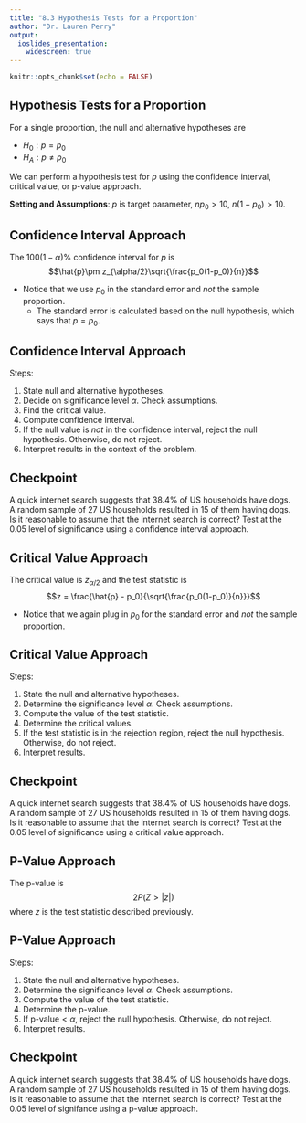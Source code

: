 ---
title: "8.3 Hypothesis Tests for a Proportion"
author: "Dr. Lauren Perry"
output:
  ioslides_presentation: 
    widescreen: true
---

```{r setup, include=FALSE}
knitr::opts_chunk$set(echo = FALSE)
```

## Hypothesis Tests for a Proportion

For a single proportion, the null and alternative hypotheses are

- $H_0: p = p_0$
- $H_A: p \ne p_0$

We can perform a hypothesis test for $p$ using the confidence interval, critical value, or p-value approach.

**Setting and Assumptions**: $p$ is target parameter, $np_0 > 10$, $n(1-p_0)>10$.

## Confidence Interval Approach

The $100(1-\alpha)\%$ confidence interval for $p$ is $$\hat{p}\pm z_{\alpha/2}\sqrt{\frac{p_0(1-p_0)}{n}}$$ 

- Notice that we use $p_0$ in the standard error and *not* the sample proportion. 
    - The standard error is calculated based on the null hypothesis, which says that $p=p_0$. 

## Confidence Interval Approach

Steps:

1. State null and alternative hypotheses.
2. Decide on significance level $\alpha$. Check assumptions.
3. Find the critical value. 
4. Compute confidence interval. 
5. If the null value is *not* in the confidence interval, reject the null hypothesis. Otherwise, do not reject.
6. Interpret results in the context of the problem. 

## Checkpoint

A quick internet search suggests that 38.4% of US households have dogs. A random sample of 27 US households resulted in 15 of them having dogs. Is it reasonable to assume that the internet search is correct? Test at the 0.05 level of significance using a confidence interval approach.

## Critical Value Approach

The critical value is $z_{\alpha/2}$ and the test statistic is $$z = \frac{\hat{p} - p_0}{\sqrt{\frac{p_0(1-p_0)}{n}}}$$ 

- Notice that we again plug in $p_0$ for the standard error and *not* the sample proportion. 

## Critical Value Approach

Steps:

1. State the null and alternative hypotheses.
2. Determine the significance level $\alpha$. Check assumptions.
3. Compute the value of the test statistic.
4. Determine the critical values.
5. If the test statistic is in the rejection region, reject the null hypothesis. Otherwise, do not reject.
6. Interpret results.

## Checkpoint

A quick internet search suggests that 38.4% of US households have dogs. A random sample of 27 US households resulted in 15 of them having dogs. Is it reasonable to assume that the internet search is correct? Test at the 0.05 level of significance using a critical value approach.

## P-Value Approach

The p-value is $$2P(Z > |z|)$$ where $z$ is the test statistic described previously.

## P-Value Approach

Steps:

1. State the null and alternative hypotheses.
2. Determine the significance level $\alpha$. Check assumptions.
3. Compute the value of the test statistic.
4. Determine the p-value.
5. If $\text{p-value} < \alpha$, reject the null hypothesis. Otherwise, do not reject.
6. Interpret results.

## Checkpoint 

A quick internet search suggests that 38.4% of US households have dogs. A random sample of 27 US households resulted in 15 of them having dogs. Is it reasonable to assume that the internet search is correct? Test at the 0.05 level of signifance using a p-value approach.
